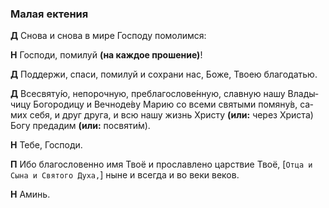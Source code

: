 ### Малая ектения

**Д** Снова и снова в мире Господу помолимся:

**Н** Господи, помилуй **(на каждое прошение)**!

**Д** Поддержи, спаси, помилуй и сохрани нас, Боже, Тво­ею благодатью.

**Д** Всесвяту́ю, непорочную, преблагослове́нную, слав­ную нашу Вла­ды­чицу Богородицу и Вечноде́ву Ма­рию со все­ми свя­тыми помяну́в, са­мих се­бя, и друг друга, и всю нашу жизнь Христу **(или:** через Христа<R>)</R> Богу пре­да­дим **(или:** по­святи́м<R>)</R>.

**Н** Тебе, Господи.

**П** Ибо благословенно имя Твоё и прославлено царствие Твоё, <R>[</R>`Отца и Сына и Святого Духа,`<R>]</R> ныне и всегда и во веки веков.

**Н** Аминь.
